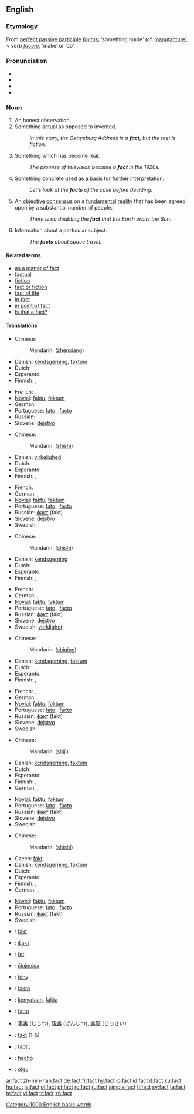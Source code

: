 {{wikipedia}}
==English==

{{rank|least|person|case|313|fact|known|thee|hope}}

===Etymology===
From {{L.}} [[perfect passive participle]] ''[[factus]]'', ‘something made’ (cf. [[manufacture]]), < verb ''[[facere]]'', ‘make’ or ‘do’.

===Pronunciation===
* {{IPA|/fækt/}}
* {{SAMPA|/f{kt/}}
* {{audio|en-us-fact.ogg|Audio (US)}}
* {{rhymes|ækt}}

===Noun===
{{en-noun}}

{{rft}}
# An honest observation.
# Something actual as opposed to invented.
#: ''In this story, the Gettysburg Address is a '''fact''', but the rest is fiction.''
# Something which has become real.
#: ''The promise of television became a '''fact''' in the 1920s.''
# Something concrete used as a basis for further interpretation.
#: ''Let's look at the '''facts''' of the case before deciding.''
# An [[objective]] [[consensus]] on a [[fundamental]] [[reality]] that has been agreed upon by a substantial number of people.
#: ''There is no doubting the '''fact''' that the Earth orbits the Sun.''
# Information about a particular subject.
#: ''The '''facts''' about space travel.''

====Related terms====
*[[as a matter of fact]]
*[[factual]]
*[[fiction]]
*[[fact or fiction]]
*[[fact of life]]
*[[in fact]]
*[[in point of fact]]
*[[Is that a fact?]]

====Translations====
{{trans-top|an honest observation}}
* Chinese:
*: Mandarin: {{zh-ts|真相|真相}} ([[zhēn]][[xiàng]])
* Danish: [[kendsgerning]], [[faktum#Danish|faktum]]
* Dutch: {{t+|nl|feit|n}}
* Esperanto: {{t-|eo|fakto|xs=Esperanto}}
* Finnish: {{t+|fi|tosiasia}}, {{t+|fi|fakta}}
{{trans-mid}}
* French: {{t+|fr|fait|m}}, {{t+|fr|vérité|f}}
* [[Novial]]: [[faktu]], [[faktum##Novial|faktum]]
* German: {{t|de|Tatsache|f}}
* Portuguese: [[fato]] {{m}} {{italbrac|Brazil}}, [[facto]] {{m}} {{italbrac|Portugal}}
* Russian: {{t+|ru|факт|m|tr=fakt|sc=Cyrl}}
* Slovene: [[dejstvo]] {{n}}
{{trans-bottom}}

{{trans-top|something actual}}
* Chinese:
*: Mandarin: {{zh-ts|事實|事实}} ([[shì]][[shí]])
* Danish: [[virkelighed]]
* Dutch: {{t+|nl|feit|n}}
* Esperanto: {{t-|eo|fakto|xs=Esperanto}}
* Finnish: {{t+|fi|tosiasia}}, {{t+|fi|fakta}}
{{trans-mid}}
* French: {{t+|fr|fait|m}}
* German: {{t|de|Tatsache|f}}, {{t|de|Fakt|m}}
* [[Novial]]: [[faktu]], [[faktum#Novial|faktum]]
* Portuguese: [[fato]] {{m}} {{italbrac|Brazil}}, [[facto]] {{m}} {{italbrac|Portugal}}
* Russian: [[факт]] (fakt) {{m}}
* Slovene: [[dejstvo]] {{n}}
* Swedish: {{t-|sv|faktum}}
{{trans-bottom}}

{{trans-top|something which has become real}}
* Chinese:
*: Mandarin: {{zh-ts|事實|事实}} ([[shì]][[shí]])
* Danish: [[kendsgerning]]
* Dutch: {{t+|nl|feit|n}}
* Esperanto: {{t-|eo|fakto|xs=Esperanto}}
* Finnish: {{t+|fi|tosiasia}}, {{t+|fi|fakta}}
{{trans-mid}}
* French: {{t+|fr|fait|m}}
* German: {{t|de|Fakt|m}}, {{t|de|Tatsache|f}}
* [[Novial]]: [[faktu]], [[faktum#Novial|faktum]]
* Portuguese: [[fato]] {{m}} {{italbrac|Brazil}}, [[facto]] {{m}} {{italbrac|Portugal}}
* Russian: [[факт]] (fakt) {{m}}
* Slovene: [[dejstvo]] {{n}}
* Swedish: [[verklighet]]
{{trans-bottom}}

{{trans-top|something concrete used as a basis for further interpretation}}
* Chinese:
*: Mandarin: {{zh-ts|實情|实情}} ([[shí]][[qíng]])
* Danish: [[kendsgerning]], [[faktum#Danish|faktum]]
* Dutch: {{t+|nl|feit|n}}
* Esperanto: {{t-|eo|fakto|xs=Esperanto}}
* Finnish: {{t+|fi|tosiasia}}, {{t+|fi|fakta}}
{{trans-mid}}
* French: {{t+|fr|fait|m}}, {{t+|fr|vérité|f}}
* German: {{t|de|Faktum|n}}, {{t|de|Tatsache|f}}
* [[Novial]]: [[faktu]], [[faktum#Novial|faktum]]
* Portuguese: [[fato]] {{m}} {{italbrac|Brazil}}, [[facto]] {{m}} {{italbrac|Portugal}}
* Russian: [[факт]] (fakt) {{m}}
* Slovene: [[dejstvo]] {{n}}
* Swedish: {{t-|sv|faktum}}
{{trans-bottom}}

{{trans-top|an objective consensus on a fundamental reality}} 
* Chinese:
*: Mandarin: {{zh-ts|實際|实际}} ([[shí]][[jì]])
* Danish: [[kendsgerning]], [[faktum#Danish|faktum]]
* Dutch: {{t+|nl|feit|n}}
* Esperanto: {{t-|eo|fakto|xs=Esperanto}}
* Finnish: {{t+|fi|tosiasia}}, {{t+|fi|fakta}}
* German: {{t|de|Faktum|n}}, {{t|de|Tatsache|f}}
{{trans-mid}}
* [[Novial]]: [[faktu]], [[faktum#Novial|faktum]]
* Portuguese: [[fato]] {{m}} {{italbrac|Brazil}}, [[facto]] {{m}} {{italbrac|Portugal}}
* Russian: [[факт]] (fakt) {{m}}
* Slovene: [[dejstvo]] {{n}}
* Swedish: {{t-|sv|faktum}}
{{trans-bottom}}

{{trans-top|information about a particular subject}}
* Chinese:
*: Mandarin: {{zh-ts|事實|事实}} ([[shì]][[shí]])
* Czech: [[fakt#Czech|fakt]] {{m}}
* Danish: [[kendsgerning]], [[faktum#Danish|faktum]]
* Dutch: {{t+|nl|feit|n}}
* Esperanto: {{t-|eo|fakto|xs=Esperanto}}
* Finnish: {{t+|fi|tieto}}, {{t+|fi|tosiasia}}
* German: {{t|de|Faktum|n}}, {{t|de|Tatsache|f}}
{{trans-mid}}
* [[Novial]]: [[faktu]], [[faktum#Novial|faktum]]
* Portuguese: [[fato]] {{m}} {{italbrac|Brazil}}, [[facto]] {{m}} {{italbrac|Portugal}}
* Russian: [[факт]] (fakt) {{m}}
* Swedish: {{t-|sv|faktum}}
{{trans-bottom}}

{{checktrans-top}}
*{{ttbc|Albanian}}: [[fakt#Albanian|fakt]] {{m}}
*{{ttbc|Bulgarian}}: [[факт#Bulgarian|факт]] {{m}}
*{{ttbc|Catalan}}: [[fet]] {{m}}
*{{ttbc|Croatian}}: [[činjenica]] {{f}}
*{{ttbc|Hungarian}}: [[tény]]
{{checktrans-mid}}
*{{ttbc|Ido}}: [[fakto#ido|fakto]]
*{{ttbc|Indonesian}}: [[kenyataan]], [[fakta#Indonesian|fakta]]
*{{ttbc|Italian}}: [[fatto]] {{f}}
*{{ttbc|Japanese}}: [[事実]] (じじつ), [[現実]] (げんじつ), [[実際]] (じっさい)
*{{ttbc|Polish}}: [[fakt#Polish|fakt]] {{m}} (1-5)
*{{ttbc|Romanian}}: [[fapt]] {{m}}, {{f}}
*{{ttbc|Spanish}}: [[hecho]] {{m}}
*{{ttbc|Turkish}}: [[olgu]]
{{checktrans-bottom}}

[[Category:1000 English basic words]]

[[ar:fact]]
[[zh-min-nan:fact]]
[[de:fact]]
[[fr:fact]]
[[hy:fact]]
[[io:fact]]
[[id:fact]]
[[it:fact]]
[[ku:fact]]
[[hu:fact]]
[[ja:fact]]
[[pl:fact]]
[[pt:fact]]
[[ro:fact]]
[[ru:fact]]
[[simple:fact]]
[[fi:fact]]
[[sv:fact]]
[[ta:fact]]
[[te:fact]]
[[vi:fact]]
[[tr:fact]]
[[zh:fact]]